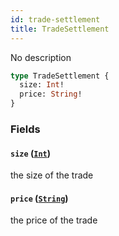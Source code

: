 ```yaml
---
id: trade-settlement
title: TradeSettlement
---
```



No description

```graphql
type TradeSettlement {
  size: Int!
  price: String!
}
```


### Fields

#### `size` ([`Int`](/docs/testnet/graphql/scalars/int))

the size of the trade


#### `price` ([`String`](/docs/testnet/graphql/scalars/string))

the price of the trade




